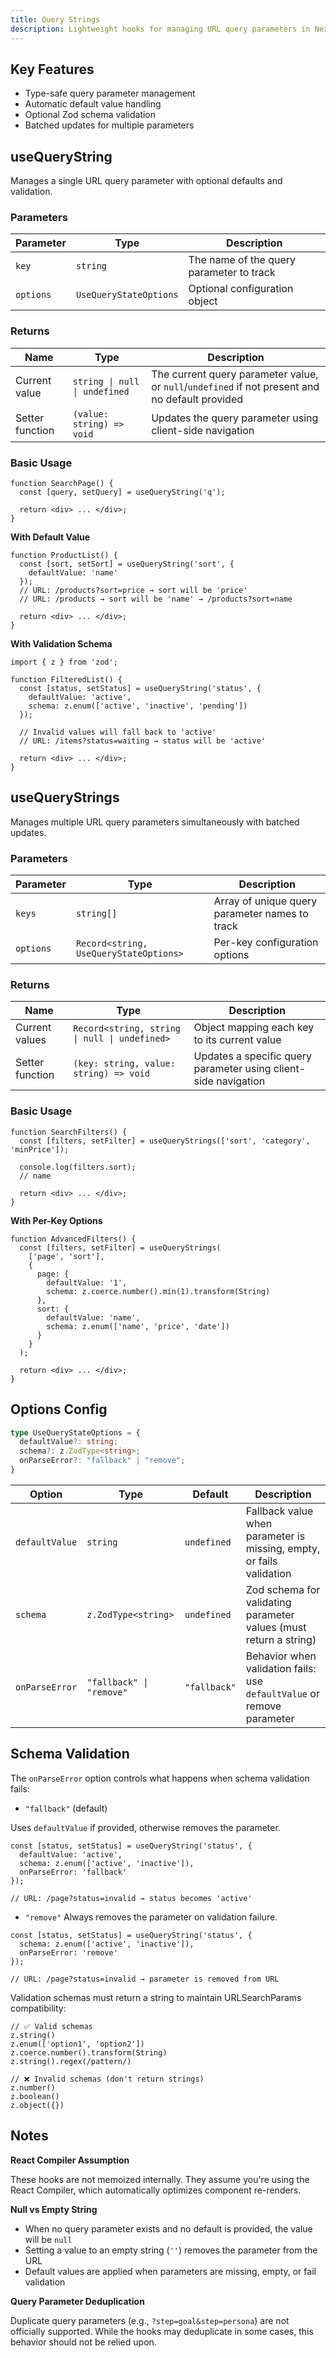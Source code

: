 ```yaml
---
title: Query Strings
description: Lightweight hooks for managing URL query parameters in Next.js with type safety, defaults, and validation.
---
```


## Key Features
- Type-safe query parameter management
- Automatic default value handling
- Optional Zod schema validation
- Batched updates for multiple parameters

## useQueryString

Manages a single URL query parameter with optional defaults and validation.

### Parameters

| Parameter | Type | Description |
|-----------|------|-------------|
| `key` | `string` | The name of the query parameter to track |
| `options` | `UseQueryStateOptions` | Optional configuration object |


### Returns

| Name | Type | Description |
|------|------|-------------|
| Current value | `string \| null \| undefined` | The current query parameter value, or `null`/`undefined` if not present and no default provided |
| Setter function | `(value: string) => void` | Updates the query parameter using client-side navigation |

### Basic Usage

```tsx
function SearchPage() {
  const [query, setQuery] = useQueryString('q');
  
  return <div> ... </div>;
}
```

**With Default Value**

```tsx
function ProductList() {
  const [sort, setSort] = useQueryString('sort', {
    defaultValue: 'name'
  });
  // URL: /products?sort=price → sort will be 'price'
  // URL: /products → sort will be 'name' → /products?sort=name
  
  return <div> ... </div>;
}
```

**With Validation Schema**

```tsx
import { z } from 'zod';

function FilteredList() {
  const [status, setStatus] = useQueryString('status', {
    defaultValue: 'active',
    schema: z.enum(['active', 'inactive', 'pending'])
  });
  
  // Invalid values will fall back to 'active'
  // URL: /items?status=waiting → status will be 'active'
  
  return <div> ... </div>;
}
```

## useQueryStrings

Manages multiple URL query parameters simultaneously with batched updates.


### Parameters

| Parameter | Type | Description |
|-----------|------|-------------|
| `keys` | `string[]` | Array of unique query parameter names to track |
| `options` | `Record<string, UseQueryStateOptions>` | Per-key configuration options |

### Returns

| Name | Type | Description |
|------|------|-------------|
| Current values | `Record<string, string \| null \| undefined>` | Object mapping each key to its current value |
| Setter function | `(key: string, value: string) => void` | Updates a specific query parameter using client-side navigation |

### Basic Usage

```tsx
function SearchFilters() {
  const [filters, setFilter] = useQueryStrings(['sort', 'category', 'minPrice']);

  console.log(filters.sort);
  // name
  
  return <div> ... </div>;
}
```

**With Per-Key Options**

```tsx
function AdvancedFilters() {
  const [filters, setFilter] = useQueryStrings(
    ['page', 'sort'],
    {
      page: {
        defaultValue: '1',
        schema: z.coerce.number().min(1).transform(String)
      },
      sort: {
        defaultValue: 'name',
        schema: z.enum(['name', 'price', 'date'])
      }
    }
  );
  
  return <div> ... </div>;
}
```

## Options Config

```ts
type UseQueryStateOptions = {
  defaultValue?: string;
  schema?: z.ZodType<string>;
  onParseError?: "fallback" | "remove";
}
```

| Option | Type | Default | Description |
|--------|------|---------|-------------|
| `defaultValue` | `string` | `undefined` | Fallback value when parameter is missing, empty, or fails validation |
| `schema` | `z.ZodType<string>` | `undefined` | Zod schema for validating parameter values (must return a string) |
| `onParseError` | `"fallback" \| "remove"` | `"fallback"` | Behavior when validation fails: use `defaultValue` or remove parameter |

## Schema Validation

The `onParseError` option controls what happens when schema validation fails:

- `"fallback"` (default)

Uses `defaultValue` if provided, otherwise removes the parameter.

```tsx
const [status, setStatus] = useQueryString('status', {
  defaultValue: 'active',
  schema: z.enum(['active', 'inactive']),
  onParseError: 'fallback'
});

// URL: /page?status=invalid → status becomes 'active'
```

- `"remove"`
Always removes the parameter on validation failure.

```tsx
const [status, setStatus] = useQueryString('status', {
  schema: z.enum(['active', 'inactive']),
  onParseError: 'remove'
});

// URL: /page?status=invalid → parameter is removed from URL
```

Validation schemas must return a string to maintain URLSearchParams compatibility:

```tsx
// ✅ Valid schemas
z.string()
z.enum(['option1', 'option2'])
z.coerce.number().transform(String)
z.string().regex(/pattern/)

// ❌ Invalid schemas (don't return strings)
z.number()
z.boolean()
z.object({})
```

## Notes

**React Compiler Assumption**

These hooks are not memoized internally. They assume you're using the React Compiler, which automatically optimizes component re-renders.

**Null vs Empty String**

- When no query parameter exists and no default is provided, the value will be `null`
- Setting a value to an empty string (`''`) removes the parameter from the URL
- Default values are applied when parameters are missing, empty, or fail validation

**Query Parameter Deduplication**

Duplicate query parameters (e.g., `?step=goal&step=persona`) are not officially supported. While the hooks may deduplicate in some cases, this behavior should not be relied upon.